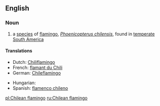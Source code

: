 ==English==
{{rfi}}
{{wikipedia}}
{{wikispecies|Phoenicopterus chilensis}}
===Noun===
{{en-noun|head=[[Chilean]] [[flamingo]]}}

# a [[species]] of [[flamingo]], ''[[Phoenicopterus chilensis]]'', found in [[temperate]] [[South America]]

====Translations====
{{trans-top|a species of flamingo, Phoenicopterus chilensis}}
* Dutch: [[Chiliflamingo]] {{g|m}}
* French: [[flamant du Chili]] {{g|m}}
* German: [[Chileflamingo]] {{g|m}}
{{trans-mid}}
* Hungarian: {{t-|hu|chilei flamingó}}
* Spanish: [[flamenco chileno]] {{g|m}}
{{trans-bottom}}

[[pl:Chilean flamingo]]
[[ru:Chilean flamingo]]